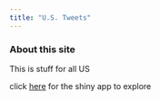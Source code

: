 ```yaml
---
title: "U.S. Tweets"
---
```


### About this site

This is stuff for all US

click [here](https://kmaciejewski.shinyapps.io/p8105_final_shinyus/) for the shiny app to explore